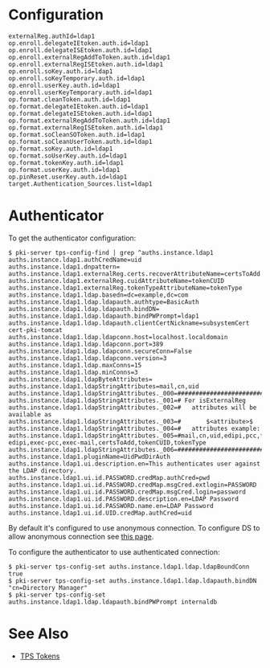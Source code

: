 = Configuration =

<pre>
externalReg.authId=ldap1
op.enroll.delegateIEtoken.auth.id=ldap1
op.enroll.delegateISEtoken.auth.id=ldap1
op.enroll.externalRegAddToToken.auth.id=ldap1
op.enroll.externalRegISEtoken.auth.id=ldap1
op.enroll.soKey.auth.id=ldap1
op.enroll.soKeyTemporary.auth.id=ldap1
op.enroll.userKey.auth.id=ldap1
op.enroll.userKeyTemporary.auth.id=ldap1
op.format.cleanToken.auth.id=ldap1
op.format.delegateIEtoken.auth.id=ldap1
op.format.delegateISEtoken.auth.id=ldap1
op.format.externalRegAddToToken.auth.id=ldap1
op.format.externalRegISEtoken.auth.id=ldap1
op.format.soCleanSOToken.auth.id=ldap1
op.format.soCleanUserToken.auth.id=ldap1
op.format.soKey.auth.id=ldap1
op.format.soUserKey.auth.id=ldap1
op.format.tokenKey.auth.id=ldap1
op.format.userKey.auth.id=ldap1
op.pinReset.userKey.auth.id=ldap1
target.Authentication_Sources.list=ldap1
</pre>

= Authenticator =

To get the authenticator configuration:

<pre>
$ pki-server tps-config-find | grep ^auths.instance.ldap1
auths.instance.ldap1.authCredName=uid
auths.instance.ldap1.dnpattern=
auths.instance.ldap1.externalReg.certs.recoverAttributeName=certsToAdd
auths.instance.ldap1.externalReg.cuidAttributeName=tokenCUID
auths.instance.ldap1.externalReg.tokenTypeAttributeName=tokenType
auths.instance.ldap1.ldap.basedn=dc=example,dc=com
auths.instance.ldap1.ldap.ldapauth.authtype=BasicAuth
auths.instance.ldap1.ldap.ldapauth.bindDN=
auths.instance.ldap1.ldap.ldapauth.bindPWPrompt=ldap1
auths.instance.ldap1.ldap.ldapauth.clientCertNickname=subsystemCert cert-pki-tomcat
auths.instance.ldap1.ldap.ldapconn.host=localhost.localdomain
auths.instance.ldap1.ldap.ldapconn.port=389
auths.instance.ldap1.ldap.ldapconn.secureConn=False
auths.instance.ldap1.ldap.ldapconn.version=3
auths.instance.ldap1.ldap.maxConns=15
auths.instance.ldap1.ldap.minConns=3
auths.instance.ldap1.ldapByteAttributes=
auths.instance.ldap1.ldapStringAttributes=mail,cn,uid
auths.instance.ldap1.ldapStringAttributes._000=#################################
auths.instance.ldap1.ldapStringAttributes._001=# For isExternalReg
auths.instance.ldap1.ldapStringAttributes._002=#   attributes will be available as
auths.instance.ldap1.ldapStringAttributes._003=#       $<attribute>$
auths.instance.ldap1.ldapStringAttributes._004=#   attributes example:
auths.instance.ldap1.ldapStringAttributes._005=#mail,cn,uid,edipi,pcc,firstname,lastname,exec-edipi,exec-pcc,exec-mail,certsToAdd,tokenCUID,tokenType
auths.instance.ldap1.ldapStringAttributes._006=#################################
auths.instance.ldap1.pluginName=UidPwdDirAuth
auths.instance.ldap1.ui.description.en=This authenticates user against the LDAP directory.
auths.instance.ldap1.ui.id.PASSWORD.credMap.authCred=pwd
auths.instance.ldap1.ui.id.PASSWORD.credMap.msgCred.extlogin=PASSWORD
auths.instance.ldap1.ui.id.PASSWORD.credMap.msgCred.login=password
auths.instance.ldap1.ui.id.PASSWORD.description.en=LDAP Password
auths.instance.ldap1.ui.id.PASSWORD.name.en=LDAP Password
auths.instance.ldap1.ui.id.UID.credMap.authCred=uid
</pre>

By default it's configured to use anonymous connection. To configure DS to allow anonymous connection see [[DS Authorization|this page]].

To configure the authenticator to use authenticated connection:

<pre>
$ pki-server tps-config-set auths.instance.ldap1.ldap.ldapBoundConn true
$ pki-server tps-config-set auths.instance.ldap1.ldap.ldapauth.bindDN "cn=Directory Manager"
$ pki-server tps-config-set auths.instance.ldap1.ldap.ldapauth.bindPWPrompt internaldb
</pre>

= See Also =

* [[TPS Tokens]]